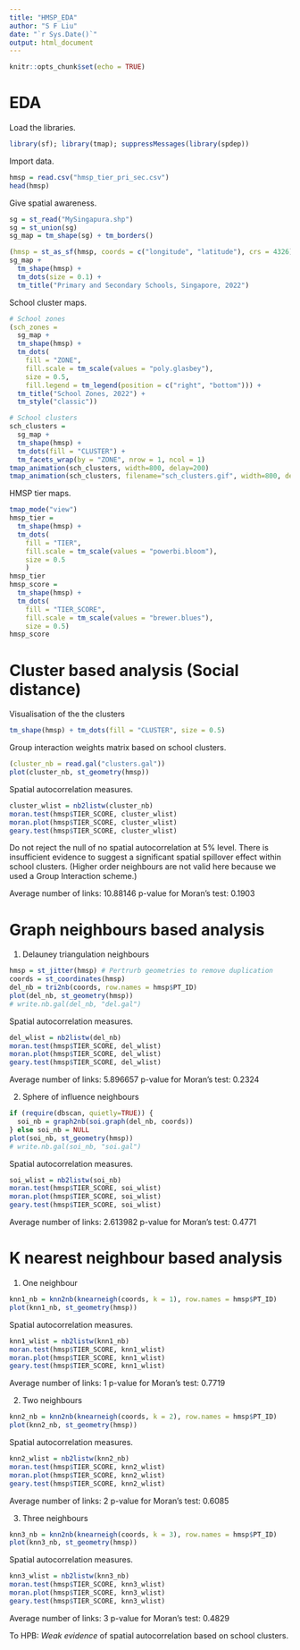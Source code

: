 ```yaml
---
title: "HMSP_EDA"
author: "S F Liu"
date: "`r Sys.Date()`"
output: html_document
---
```


```r
knitr::opts_chunk$set(echo = TRUE)
```

# EDA

Load the libraries.

```r
library(sf); library(tmap); suppressMessages(library(spdep))
```

Import data.

```r
hmsp = read.csv("hmsp_tier_pri_sec.csv")
head(hmsp)
```

Give spatial awareness.

```r
sg = st_read("MySingapura.shp")
sg = st_union(sg)
sg_map = tm_shape(sg) + tm_borders()

(hmsp = st_as_sf(hmsp, coords = c("longitude", "latitude"), crs = 4326))
sg_map + 
  tm_shape(hmsp) + 
  tm_dots(size = 0.1) +
  tm_title("Primary and Secondary Schools, Singapore, 2022")
```

School cluster maps.

```r
# School zones
(sch_zones = 
  sg_map +
  tm_shape(hmsp) + 
  tm_dots(
    fill = "ZONE", 
    fill.scale = tm_scale(values = "poly.glasbey"), 
    size = 0.5,
    fill.legend = tm_legend(position = c("right", "bottom"))) +
  tm_title("School Zones, 2022") +
  tm_style("classic"))

# School clusters
sch_clusters = 
  sg_map +
  tm_shape(hmsp) + 
  tm_dots(fill = "CLUSTER") + 
  tm_facets_wrap(by = "ZONE", nrow = 1, ncol = 1)
tmap_animation(sch_clusters, width=800, delay=200)
tmap_animation(sch_clusters, filename="sch_clusters.gif", width=800, delay=200)
```

HMSP tier maps.

```r
tmap_mode("view")
hmsp_tier = 
  tm_shape(hmsp) + 
  tm_dots(
    fill = "TIER", 
    fill.scale = tm_scale(values = "powerbi.bloom"), 
    size = 0.5
    )
hmsp_tier
hmsp_score = 
  tm_shape(hmsp) + 
  tm_dots(
    fill = "TIER_SCORE", 
    fill.scale = tm_scale(values = "brewer.blues"), 
    size = 0.5)
hmsp_score
```

# Cluster based analysis (Social distance)

Visualisation of the the clusters

```r
tm_shape(hmsp) + tm_dots(fill = "CLUSTER", size = 0.5)
```

Group interaction weights matrix based on school clusters.

```r
(cluster_nb = read.gal("clusters.gal"))
plot(cluster_nb, st_geometry(hmsp))

```

Spatial autocorrelation measures.

```r
cluster_wlist = nb2listw(cluster_nb)
moran.test(hmsp$TIER_SCORE, cluster_wlist)
moran.plot(hmsp$TIER_SCORE, cluster_wlist)
geary.test(hmsp$TIER_SCORE, cluster_wlist)
```

Do not reject the null of no spatial autocorrelation at 5% level. There is insufficient evidence to suggest a significant spatial spillover effect within school clusters. (Higher order neighbours are not valid here because we used a Group Interaction scheme.) 

Average number of links: 10.88146
p-value for Moran's test: 0.1903

# Graph neighbours based analysis

1. Delauney triangulation neighbours
 
```r
hmsp = st_jitter(hmsp) # Pertrurb geometries to remove duplication
coords = st_coordinates(hmsp)
del_nb = tri2nb(coords, row.names = hmsp$PT_ID) 
plot(del_nb, st_geometry(hmsp))
# write.nb.gal(del_nb, "del.gal")
```

Spatial autocorrelation measures.

```r
del_wlist = nb2listw(del_nb)
moran.test(hmsp$TIER_SCORE, del_wlist)
moran.plot(hmsp$TIER_SCORE, del_wlist)
geary.test(hmsp$TIER_SCORE, del_wlist)
```

Average number of links: 5.896657 
p-value for Moran's test: 0.2324

2. Sphere of influence neighbours

```r
if (require(dbscan, quietly=TRUE)) {
  soi_nb = graph2nb(soi.graph(del_nb, coords))
} else soi_nb = NULL
plot(soi_nb, st_geometry(hmsp))
# write.nb.gal(soi_nb, "soi.gal")
```

Spatial autocorrelation measures.

```r
soi_wlist = nb2listw(soi_nb)
moran.test(hmsp$TIER_SCORE, soi_wlist)
moran.plot(hmsp$TIER_SCORE, soi_wlist)
geary.test(hmsp$TIER_SCORE, soi_wlist)
```

Average number of links: 2.613982 
p-value for Moran's test: 0.4771

# K nearest neighbour based analysis

1. One neighbour

```r
knn1_nb = knn2nb(knearneigh(coords, k = 1), row.names = hmsp$PT_ID) 
plot(knn1_nb, st_geometry(hmsp))
```

Spatial autocorrelation measures.

```r
knn1_wlist = nb2listw(knn1_nb)
moran.test(hmsp$TIER_SCORE, knn1_wlist)
moran.plot(hmsp$TIER_SCORE, knn1_wlist)
geary.test(hmsp$TIER_SCORE, knn1_wlist)
```

Average number of links: 1
p-value for Moran's test: 0.7719

2. Two neighbours

```r
knn2_nb = knn2nb(knearneigh(coords, k = 2), row.names = hmsp$PT_ID) 
plot(knn2_nb, st_geometry(hmsp))
```

Spatial autocorrelation measures.

```r
knn2_wlist = nb2listw(knn2_nb)
moran.test(hmsp$TIER_SCORE, knn2_wlist)
moran.plot(hmsp$TIER_SCORE, knn2_wlist)
geary.test(hmsp$TIER_SCORE, knn2_wlist)
```

Average number of links: 2
p-value for Moran's test: 0.6085

3. Three neighbours

```r
knn3_nb = knn2nb(knearneigh(coords, k = 3), row.names = hmsp$PT_ID) 
plot(knn3_nb, st_geometry(hmsp))
```

Spatial autocorrelation measures.

```r
knn3_wlist = nb2listw(knn3_nb)
moran.test(hmsp$TIER_SCORE, knn3_wlist)
moran.plot(hmsp$TIER_SCORE, knn3_wlist)
geary.test(hmsp$TIER_SCORE, knn3_wlist)
```

Average number of links: 3
p-value for Moran's test: 0.4829

To HPB: *Weak evidence* of spatial autocorrelation based on school clusters.